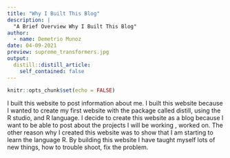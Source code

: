 ```yaml
---
title: "Why I Built This Blog"
description: |
  "A Brief Overview Why I Built This Blog"
author:
  - name: Demetrio Munoz
date: 04-09-2021
preview: supreme_transformers.jpg
output:
  distill::distill_article:
    self_contained: false
---
```



```r
knitr::opts_chunk$set(echo = FALSE)
```

I built this website to post information about me. I built this website because I wanted to create my first website with the package called distill, using the R studio, and R language. I decide to create this website as a blog because I want to be able to post about the projects I will be working , worked on. The other reason why I created this website was to show that I am starting to learn the language R. By building this website I have taught myself lots of new things, how to trouble shoot, fix the problem. 


